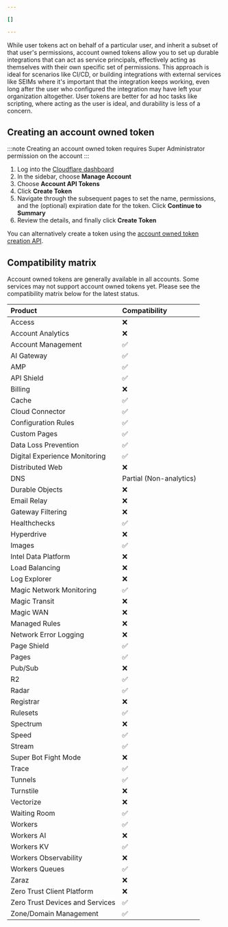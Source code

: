 ```yaml
---

[]

---
```


While user tokens act on behalf of a particular user, and inherit a subset of that user's permissions, account owned tokens allow you to set up durable integrations that can act as service principals, effectively acting as themselves with their own specific set of permissions. This approach is ideal for scenarios like CI/CD, or building integrations with external services like SEIMs where it's important that the integration keeps working, even long after the user who configured the integration may have left your organization altogether. User tokens are better for ad hoc tasks like scripting, where acting as the user is ideal, and durability is less of a concern. 

## Creating an account owned token
:::note
Creating an account owned token requires Super Administrator permission on the account
:::

1. Log into the [Cloudflare dashboard](https://dash.cloudflare.com)
2. In the sidebar, choose **Manage Account**
3. Choose **Account API Tokens**
4. Click **Create Token**
5. Navigate through the subsequent pages to set the name, permissions, and the (optional) expiration date for the token. Click **Continue to Summary**
6. Review the details, and finally click **Create Token**

You can alternatively create a token using the [account owned token creation API](https://developers.cloudflare.com/api-next/resources/accounts/subresources/tokens/methods/create/). 

## Compatibility matrix

Account owned tokens are generally available in all accounts. Some services may not support account owned tokens yet. Please see the compatibility matrix below for the latest status. 

| Product | Compatibility |
| :---- | :---- |
| Access | ❌ |
| Account Analytics | ❌ |
| Account Management | ✅ |
| AI Gateway | ✅ |
| AMP | ✅ |
| API Shield | ✅ |
| Billing | ❌ |
| Cache | ✅ |
| Cloud Connector | ✅ |
| Configuration Rules | ✅ |
| Custom Pages | ✅ |
| Data Loss Prevention | ✅ |
| Digital Experience Monitoring | ✅ |
| Distributed Web | ❌ |
| DNS | Partial (Non-analytics) |
| Durable Objects | ❌ |
| Email Relay | ❌ |
| Gateway Filtering | ❌ |
| Healthchecks | ✅ |
| Hyperdrive | ❌ |
| Images | ✅ |
| Intel Data Platform | ❌ |
| Load Balancing | ❌ |
| Log Explorer | ❌ |
| Magic Network Monitoring | ✅ |
| Magic Transit | ❌ |
| Magic WAN | ❌ |
| Managed Rules | ❌ |
| Network Error Logging | ❌ |
| Page Shield | ✅ |
| Pages | ✅ |
| Pub/Sub | ❌ |
| R2 | ✅ |
| Radar | ✅ |
| Registrar | ❌ |
| Rulesets | ✅ |
| Spectrum | ❌ |
| Speed | ✅ |
| Stream | ✅ |
| Super Bot Fight Mode | ❌ |
| Trace | ✅ |
| Tunnels | ✅ |
| Turnstile | ❌ |
| Vectorize | ❌ |
| Waiting Room | ✅ |
| Workers | ✅ |
| Workers AI | ❌ |
| Workers KV | ✅ |
| Workers Observability | ❌ |
| Workers Queues | ✅ |
| Zaraz | ❌ |
| Zero Trust Client Platform | ❌ |
| Zero Trust Devices and Services | ✅ |
| Zone/Domain Management | ✅ |

